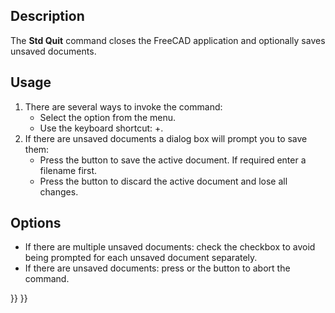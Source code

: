 <languages/>

{{Docnav
|[[Std_PrintPdf|PrintPdf]]
|
|[[Std_File_Menu|Std File Menu]]
|IconL=Std_PrintPdf.svg
|IconR=
|IconC=Freecad.svg
}}

{{GuiCommand
|Name=Std Quit
|MenuLocation=File → Exit
|Workbenches=All
|Shortcut={{KEY|Alt}}+{{KEY|F4}}
|SeeAlso=[[Std_CloseActiveWindow|Std Close]]
}}

==Description==

The '''Std Quit''' command closes the FreeCAD application and optionally saves unsaved documents.

==Usage==

# There are several ways to invoke the command:
#* Select the {{MenuCommand|File → [[Image:Std_Quit.svg|16px]] Exit}} option from the menu.
#* Use the keyboard shortcut: {{KEY|Alt}}+{{KEY|F4}}.
# If there are unsaved documents a dialog box will prompt you to save them:
#* Press the {{Button|Save}} button to save the active document. If required enter a filename first.
#* Press the {{Button|Discard}} button to discard the active document and lose all changes.

==Options==

* If there are multiple unsaved documents: check the {{MenuCommand|Apply answer to all}} checkbox to avoid being prompted for each unsaved document separately.
* If there are unsaved documents: press {{KEY|Esc}} or the {{Button|Cancel}} button to abort the command.


{{Docnav
|[[Std_PrintPdf|PrintPdf]]
|
|[[Std_File_Menu|Std File Menu]]
|IconL=Std_PrintPdf.svg
|IconR=
|IconC=Freecad.svg
}}

{{Std_Base_navi{{#translation:}}}}
{{Userdocnavi{{#translation:}}}}